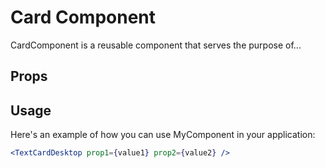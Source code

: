 
<Meta of={ImageTextCardStories} />

# Card Component

CardComponent is a reusable component that serves the purpose of...

<Canvas>
    <Story component={ImageTextCard} />
</Canvas>

## Props

<ArgsTable of={ImageTextCard} />

## Usage

Here's an example of how you can use MyComponent in your application:

```jsx
<TextCardDesktop prop1={value1} prop2={value2} />
```